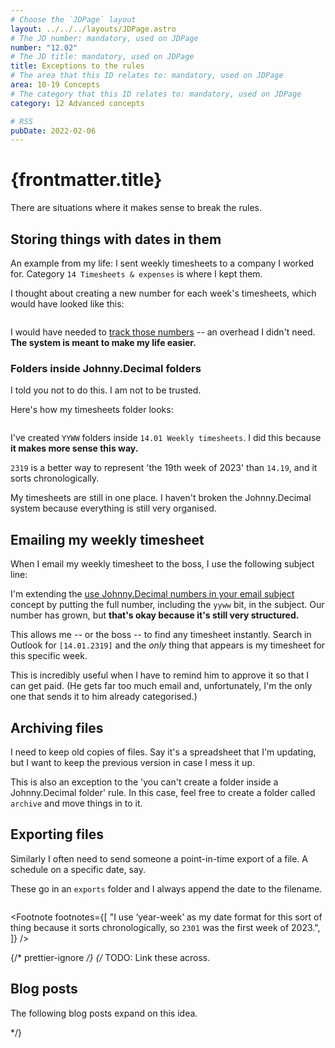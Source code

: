 ```yaml
---
# Choose the `JDPage` layout
layout: ../../../layouts/JDPage.astro
# The JD number: mandatory, used on JDPage
number: "12.02"
# The JD title: mandatory, used on JDPage
title: Exceptions to the rules
# The area that this ID relates to: mandatory, used on JDPage
area: 10-19 Concepts
# The category that this ID relates to: mandatory, used on JDPage
category: 12 Advanced concepts

# RSS
pubDate: 2022-02-06
---
```



# {frontmatter.title}

There are situations where it makes sense to break the rules.

## Storing things with dates in them

An example from my life: I sent weekly timesheets to a company I worked for. Category `14 Timesheets & expenses` is where I kept them.

I thought about creating a new number for each week's timesheets, which would have looked like this:

<img srcset="/img/12.02-finder-14.01-timesheets-folder-before.gif 2x" />

I would have needed to [track those numbers](/10-19-concepts/11-core/11.05-the-index) -- an overhead I didn't need. **The system is meant to make my life easier.**

### Folders inside Johnny.Decimal folders

I told you not to do this. I am not to be trusted.

Here's how my timesheets folder looks:

<img srcset="/img/12.02-finder-14.01-timesheets-folder-after-highlighted.gif 2x" />

I've created `YYWW` folders<FootRef n={1} /> inside `14.01 Weekly timesheets`. I did this because **it makes more sense this way.**

`2319` is a better way to represent 'the 19th week of 2023' than `14.19`, and it sorts chronologically.

My timesheets are still in one place. I haven't broken the Johnny.Decimal system because everything is still very organised.

## Emailing my weekly timesheet

When I email my weekly timesheet to the boss, I use the following subject line:

<EmailSubjectWithYYWW />

I'm extending the [use Johnny.Decimal numbers in your email subject](/10-19-concepts/12-advanced/12.01-managing-email) concept by putting the full number, including the `yyww` bit, in the subject. Our number has grown, but **that's okay because it's still very structured.**

This allows me -- or the boss -- to find any timesheet instantly. Search in Outlook for `[14.01.2319]` and the _only_ thing that appears is my timesheet for this specific week.

This is incredibly useful when I have to remind him to approve it so that I can get paid. (He gets far too much email and, unfortunately, I'm the only one that sends it to him already categorised.)

## Archiving files

I need to keep old copies of files. Say it's a spreadsheet that I'm updating, but I want to keep the previous version in case I mess it up.

This is also an exception to the 'you can't create a folder inside a Johnny.Decimal folder' rule. In this case, feel free to create a folder called `archive` and move things in to it.

## Exporting files

Similarly I often need to send someone a point-in-time export of a file. A schedule on a specific date, say.

These go in an `exports` folder and I always append the date to the filename.

<img srcset="/img/12.02-finder-12.02-exports.gif 2x" />

<Footnote
  footnotes={[
    "I use &lsquo;year-week&rsquo; as my date format for this sort of thing because it sorts chronologically, so <code>2301</code> was the first week of 2023.",
  ]}
/>

{/* prettier-ignore */}
{/* 
TODO: Link these across.

## Blog posts

The following blog posts expand on this idea.

<BlogIndexItem
  title="Setting up a new project"
  date="17th January 2021"
  summary="Walking through the setup of a new home project."
  slug="/blog/20210117-setting-up-a-new-project/"
  tags="example"
/>

<Navigation
  backURL="/concepts/working-at-the-terminal"
  backTitle="Working at the terminal"
  nextURL={null}
  nextTitle={null}
/>
*/}
